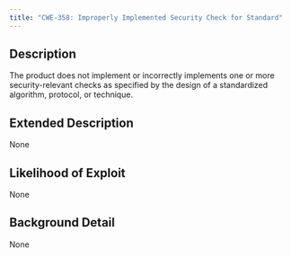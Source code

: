 ```yaml
---
title: "CWE-358: Improperly Implemented Security Check for Standard"
---
```


## Description
The product does not implement or incorrectly implements one or more security-relevant checks as specified by the design of a standardized algorithm, protocol, or technique.

## Extended Description
None

## Likelihood of Exploit
None

## Background Detail
None
        